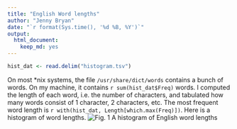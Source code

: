 ```yaml
---
title: "English Word lengths"
author: "Jenny Bryan"
date: "`r format(Sys.time(), '%d %B, %Y')`"
output:
  html_document:
    keep_md: yes
---
```


```r
hist_dat <- read.delim("histogram.tsv")
```

On most *nix systems, the file `/usr/share/dict/words` contains a bunch of words. On my machine, it contains `r sum(hist_dat$Freq)` words.
I computed the length of each word, i.e. the number of characters, and tabulated how many words consist of 1 character, 2 characters, etc.
The most frequent word length is `r with(hist_dat, Length[which.max(Freq)])`.
Here is a histogram of word lengths.
![*Fig. 1* A histogram of English word lengths](histogram.png)